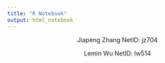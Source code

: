 ---
title: "R Notebook"
output: html_notebook
---

<p style="text-align: center;">Jiapeng Zhang NetID: jz704</p>
<p style="text-align: center;">Lemin Wu NetID: lw514</p>